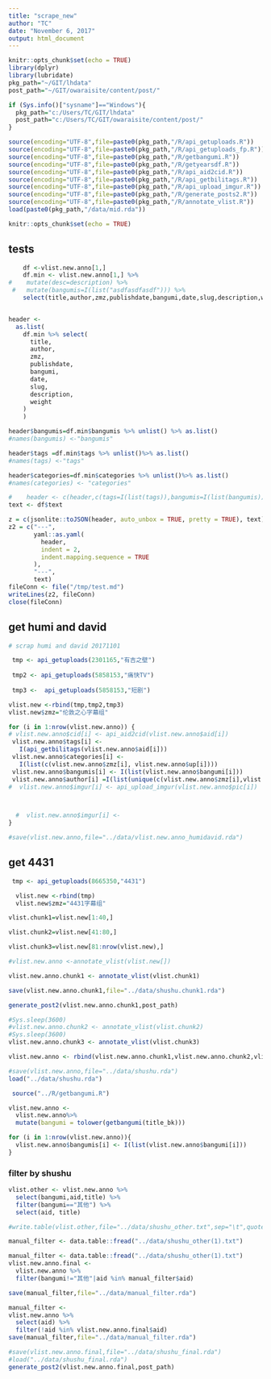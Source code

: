 ```yaml
---
title: "scrape_new"
author: "TC"
date: "November 6, 2017"
output: html_document
---
```



```r
knitr::opts_chunk$set(echo = TRUE)
library(dplyr)
library(lubridate)
pkg_path="~/GIT/lhdata"
post_path="~/GIT/owaraisite/content/post/"

if (Sys.info()["sysname"]=="Windows"){
  pkg_path="c:/Users/TC/GIT/lhdata"
  post_path="c:/Users/TC/GIT/owaraisite/content/post/"
}

source(encoding="UTF-8",file=paste0(pkg_path,"/R/api_getuploads.R"))
source(encoding="UTF-8",file=paste0(pkg_path,"/R/api_getuploads_fp.R"))
source(encoding="UTF-8",file=paste0(pkg_path,"/R/getbangumi.R"))
source(encoding="UTF-8",file=paste0(pkg_path,"/R/getyearsdf.R"))
source(encoding="UTF-8",file=paste0(pkg_path,"/R/api_aid2cid.R"))
source(encoding="UTF-8",file=paste0(pkg_path,"/R/api_getbilitags.R"))
source(encoding="UTF-8",file=paste0(pkg_path,"/R/api_upload_imgur.R"))
source(encoding="UTF-8",file=paste0(pkg_path,"/R/generate_posts2.R"))
source(encoding="UTF-8",file=paste0(pkg_path,"/R/annotate_vlist.R"))
load(paste0(pkg_path,"/data/mid.rda"))
```



```r
knitr::opts_chunk$set(echo = TRUE)
```



## tests


```r
    df <-vlist.new.anno[1,]
    df.min <- vlist.new.anno[1,] %>%
#    mutate(desc=description) %>%
 #   mutate(bangumis=I(list("asdfasdfasdf"))) %>%
    select(title,author,zmz,publishdate,bangumi,date,slug,description,weight,categories,tags,bangumis)


header <-
  as.list(
    df.min %>% select(
      title,
      author,
      zmz,
      publishdate,
      bangumi,
      date,
      slug,
      description,
      weight
    ) 
    )

header$bangumis=df.min$bangumis %>% unlist() %>% as.list()
#names(bangumis) <-"bangumis"

header$tags =df.min$tags %>% unlist()%>% as.list()
#names(tags) <-"tags"

header$categories=df.min$categories %>% unlist()%>% as.list()
#names(categories) <- "categories"

#    header <- c(header,c(tags=I(list(tags)),bangumis=I(list(bangumis)),categories=I(list(categories))))
text <- df$text

z = c(jsonlite::toJSON(header, auto_unbox = TRUE, pretty = TRUE), text)
z2 = c("---",
       yaml::as.yaml(
         header,
         indent = 2,
         indent.mapping.sequence = TRUE
       ),
       "---",
       text)
fileConn <- file("/tmp/test.md")
writeLines(z2, fileConn)
close(fileConn)

```

## get humi and david

```r
# scrap humi and david 20171101

 tmp <- api_getuploads(2301165,"有吉之壁")
 
 tmp2 <- api_getuploads(5858153,"痛快TV")
 
 tmp3 <-  api_getuploads(5858153,"短剧")

vlist.new <-rbind(tmp,tmp2,tmp3)
vlist.new$zmz="伦敦之心字幕组"

```

```r


for (i in 1:nrow(vlist.new.anno)) {
# vlist.new.anno$cid[i] <- api_aid2cid(vlist.new.anno$aid[i])
 vlist.new.anno$tags[i] <-
   I(api_getbilitags(vlist.new.anno$aid[i]))
 vlist.new.anno$categories[i] <-
   I(list(c(vlist.new.anno$zmz[i], vlist.new.anno$up[i])))
 vlist.new.anno$bangumis[i] <- I(list(vlist.new.anno$bangumi[i]))
 vlist.new.anno$author[i] =I(list(unique(c(vlist.new.anno$zmz[i],vlist.new.anno$up[i]))))
#  vlist.new.anno$imgur[i] <- api_upload_imgur(vlist.new.anno$pic[i])



  #  vlist.new.anno$imgur[i] <-
}
```

```r
#save(vlist.new.anno,file="../data/vlist.new.anno_humidavid.rda")
```

## get 4431

```r
 tmp <- api_getuploads(8665350,"4431")

```

```r
  vlist.new <-rbind(tmp)
  vlist.new$zmz="4431字幕组"
```

```r
vlist.chunk1=vlist.new[1:40,]

vlist.chunk2=vlist.new[41:80,]

vlist.chunk3=vlist.new[81:nrow(vlist.new),]

#vlist.new.anno <-annotate_vlist(vlist.new[])
```

```r
vlist.new.anno.chunk1 <- annotate_vlist(vlist.chunk1)
```

```r
save(vlist.new.anno.chunk1,file="../data/shushu.chunk1.rda")
```


```r
generate_post2(vlist.new.anno.chunk1,post_path)
```

```r
#Sys.sleep(3600)
#vlist.new.anno.chunk2 <- annotate_vlist(vlist.chunk2)
#Sys.sleep(3600)
vlist.new.anno.chunk3 <- annotate_vlist(vlist.chunk3)
```

```r
vlist.new.anno <- rbind(vlist.new.anno.chunk1,vlist.new.anno.chunk2,vlist.new.anno.chunk3)
```



```r
#save(vlist.new.anno,file="../data/shushu.rda")
load("../data/shushu.rda")
```


```r
 source("../R/getbangumi.R")

vlist.new.anno <-
  vlist.new.anno%>%
  mutate(bangumi = tolower(getbangumi(title_bk)))

for (i in 1:nrow(vlist.new.anno)){
  vlist.new.anno$bangumis[i] <- I(list(vlist.new.anno$bangumi[i]))
}


```

### filter by shushu

```r
vlist.other <- vlist.new.anno %>%
  select(bangumi,aid,title) %>%
  filter(bangumi=="其他") %>%
  select(aid, title)
```

```r
#write.table(vlist.other,file="../data/shushu_other.txt",sep="\t",quote=FALSE,row.names = FALSE)
```

```r
manual_filter <- data.table::fread("../data/shushu_other(1).txt")
```

```r
manual_filter <- data.table::fread("../data/shushu_other(1).txt")
vlist.new.anno.final <-
  vlist.new.anno %>%
  filter(bangumi!="其他"|aid %in% manual_filter$aid)

save(manual_filter,file="../data/manual_filter.rda")
```


```r
manual_filter <- 
vlist.new.anno %>%
  select(aid) %>%
  filter(!aid %in% vlist.new.anno.final$aid)
save(manual_filter,file="../data/manual_filter.rda")
```


```r
#save(vlist.new.anno.final,file="../data/shushu_final.rda")
#load("../data/shushu_final.rda")
generate_post2(vlist.new.anno.final,post_path)
```


